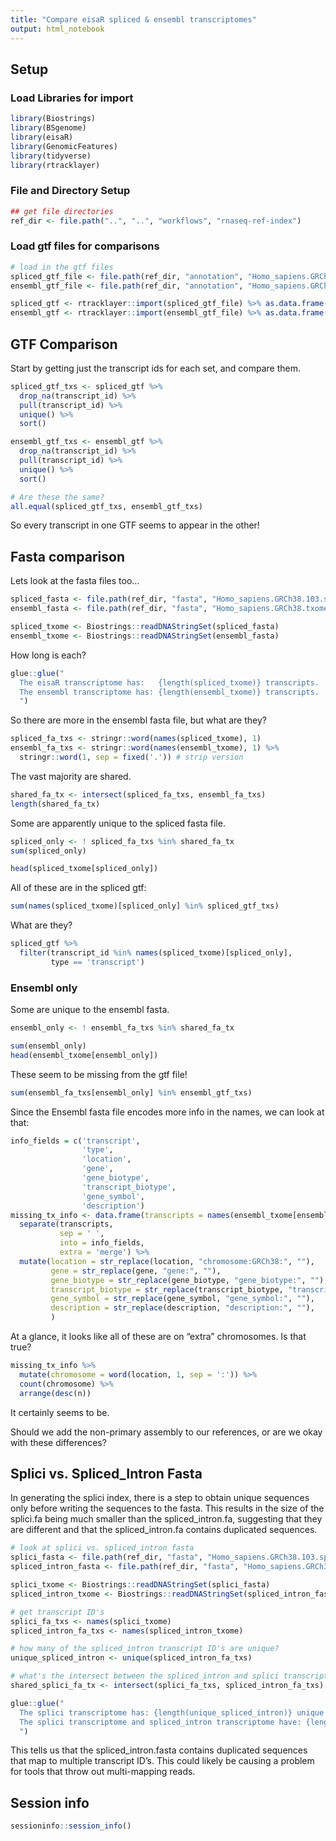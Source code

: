 ```yaml
---
title: "Compare eisaR spliced & ensembl transcriptomes"
output: html_notebook
---
```


## Setup

### Load Libraries for import

```r
library(Biostrings)
library(BSgenome)
library(eisaR)
library(GenomicFeatures)
library(tidyverse)
library(rtracklayer)
```

### File and Directory Setup

```r
## get file directories
ref_dir <- file.path("..", "..", "workflows", "rnaseq-ref-index")

```

### Load gtf files for comparisons

```r
# load in the gtf files
spliced_gtf_file <- file.path(ref_dir, "annotation", "Homo_sapiens.GRCh38.103.spliced.txome.gtf.gz")
ensembl_gtf_file <- file.path(ref_dir, "annotation", "Homo_sapiens.GRCh38.103.gtf.gz")

spliced_gtf <- rtracklayer::import(spliced_gtf_file) %>% as.data.frame()
ensembl_gtf <- rtracklayer::import(ensembl_gtf_file) %>% as.data.frame()
```

## GTF Comparison

Start by getting just the transcript ids for each set, and compare them.

```r
spliced_gtf_txs <- spliced_gtf %>%
  drop_na(transcript_id) %>%
  pull(transcript_id) %>%
  unique() %>% 
  sort()

ensembl_gtf_txs <- ensembl_gtf %>%
  drop_na(transcript_id) %>%
  pull(transcript_id) %>%
  unique() %>% 
  sort()

# Are these the same? 
all.equal(spliced_gtf_txs, ensembl_gtf_txs)
```
So every transcript in one GTF seems to appear in the other!

## Fasta comparison
Lets look at the fasta files too...

```r
spliced_fasta <- file.path(ref_dir, "fasta", "Homo_sapiens.GRCh38.103.spliced.txome.fa.gz")
ensembl_fasta <- file.path(ref_dir, "fasta", "Homo_sapiens.GRCh38.txome.fa.gz")

spliced_txome <- Biostrings::readDNAStringSet(spliced_fasta)
ensembl_txome <- Biostrings::readDNAStringSet(ensembl_fasta)
```

How long is each?
```r
glue::glue("
  The eisaR transcriptome has:   {length(spliced_txome)} transcripts.
  The ensembl transcriptome has: {length(ensembl_txome)} transcripts.
  ")
```

So there are more in the ensembl fasta file, but what are they?
```r
spliced_fa_txs <- stringr::word(names(spliced_txome), 1)
ensembl_fa_txs <- stringr::word(names(ensembl_txome), 1) %>%
  stringr::word(1, sep = fixed('.')) # strip version
```

The vast majority are shared.
```r
shared_fa_tx <- intersect(spliced_fa_txs, ensembl_fa_txs)
length(shared_fa_tx)
```

Some are apparently unique to the spliced fasta file.
```r
spliced_only <- ! spliced_fa_txs %in% shared_fa_tx
sum(spliced_only)

head(spliced_txome[spliced_only])
```
All of these are in the spliced gtf:
```r
sum(names(spliced_txome)[spliced_only] %in% spliced_gtf_txs)
```

What are they?

```r
spliced_gtf %>%
  filter(transcript_id %in% names(spliced_txome)[spliced_only],
         type == 'transcript')
```


### Ensembl only

Some are unique to the ensembl fasta.
```r
ensembl_only <- ! ensembl_fa_txs %in% shared_fa_tx 

sum(ensembl_only)
head(ensembl_txome[ensembl_only])
```

These seem to be missing from the gtf file!
```r
sum(ensembl_fa_txs[ensembl_only] %in% ensembl_gtf_txs)
```

Since the Ensembl fasta file encodes more info in the names, we can look at that:

```r
info_fields = c('transcript', 
                'type', 
                'location', 
                'gene',
                'gene_biotype', 
                'transcript_biotype', 
                'gene_symbol',
                'description')
missing_tx_info <- data.frame(transcripts = names(ensembl_txome[ensembl_only])) %>%
  separate(transcripts, 
           sep = ' ',
           into = info_fields,
           extra = 'merge') %>%
  mutate(location = str_replace(location, "chromosome:GRCh38:", ""),
         gene = str_replace(gene, "gene:", ""),
         gene_biotype = str_replace(gene_biotype, "gene_biotype:", ""),
         transcript_biotype = str_replace(transcript_biotype, "transcript_biotype:", ""),
         gene_symbol = str_replace(gene_symbol, "gene_symbol:", ""),
         description = str_replace(description, "description:", ""),
         )
```

At a glance, it looks like all of these are on "extra" chromosomes. Is that true?

```r
missing_tx_info %>%
  mutate(chromosome = word(location, 1, sep = ':')) %>%
  count(chromosome) %>%
  arrange(desc(n))
```
It certainly seems to be.

Should we add the non-primary assembly to our references, or are we okay with these differences?


## Splici vs. Spliced_Intron Fasta
In generating the splici index, there is a step to obtain unique sequences only before writing the sequences to the fasta. 
This results in the size of the splici.fa being much smaller than the spliced_intron.fa, suggesting that they are different and that the spliced_intron.fa contains duplicated sequences.

```r
# look at splici vs. spliced_intron fasta
splici_fasta <- file.path(ref_dir, "fasta", "Homo_sapiens.GRCh38.103.splici.fa.gz")
spliced_intron_fasta <- file.path(ref_dir, "fasta", "Homo_sapiens.GRCh38.103.spliced_intron.txome.fa.gz")

splici_txome <- Biostrings::readDNAStringSet(splici_fasta)
spliced_intron_txome <- Biostrings::readDNAStringSet(spliced_intron_fasta)
```

```r
# get transcript ID's
splici_fa_txs <- names(splici_txome)
spliced_intron_fa_txs <- names(spliced_intron_txome)
```

```r
# how many of the spliced_intron transcript ID's are unique? 
unique_spliced_intron <- unique(spliced_intron_fa_txs)

# what's the intersect between the spliced_intron and splici transcript ID's? 
shared_splici_fa_tx <- intersect(splici_fa_txs, spliced_intron_fa_txs)

glue::glue("
  The splici transcriptome has: {length(unique_spliced_intron)} unique transcript IDs.
  The splici transcriptome and spliced_intron transcriptome have: {length(shared_splici_fa_tx)} shared transcript IDs.
  ")
```
This tells us that the spliced_intron.fasta contains duplicated sequences that map to multiple transcript ID's. 
This could likely be causing a problem for tools that throw out multi-mapping reads. 


## Session info

```r
sessioninfo::session_info()
```
